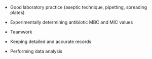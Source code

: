 *	Good laboratory practice (aseptic technique, pipetting, spreading plates)

*	Experimentally determining antibiotic MBC and MIC values

*	Teamwork

*	Keeping detailed and accurate records

* Performing data analysis
